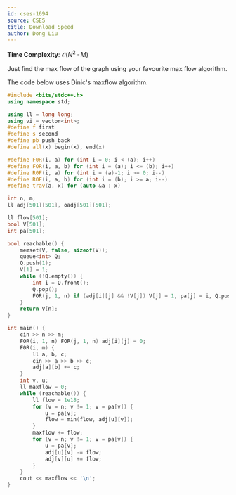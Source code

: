 ```yaml
---
id: cses-1694
source: CSES
title: Download Speed
author: Dong Liu
---
```


**Time Complexity**: $\mathcal O(N^2 \cdot M)$

Just find the max flow of the graph using your favourite max flow algorithm.

<LanguageSection>

<CPPSection>

The code below uses Dinic's maxflow algorithm.

```cpp
#include <bits/stdc++.h>
using namespace std;

using ll = long long;
using vi = vector<int>;
#define f first
#define s second
#define pb push_back
#define all(x) begin(x), end(x)

#define F0R(i, a) for (int i = 0; i < (a); i++)
#define FOR(i, a, b) for (int i = (a); i <= (b); i++)
#define R0F(i, a) for (int i = (a)-1; i >= 0; i--)
#define ROF(i, a, b) for (int i = (b); i >= a; i--)
#define trav(a, x) for (auto &a : x)

int n, m;
ll adj[501][501], oadj[501][501];

ll flow[501];
bool V[501];
int pa[501];

bool reachable() {
	memset(V, false, sizeof(V));
	queue<int> Q;
	Q.push(1);
	V[1] = 1;
	while (!Q.empty()) {
		int i = Q.front();
		Q.pop();
		FOR(j, 1, n) if (adj[i][j] && !V[j]) V[j] = 1, pa[j] = i, Q.push(j);
	}
	return V[n];
}

int main() {
	cin >> n >> m;
	FOR(i, 1, n) FOR(j, 1, n) adj[i][j] = 0;
	F0R(i, m) {
		ll a, b, c;
		cin >> a >> b >> c;
		adj[a][b] += c;
	}
	int v, u;
	ll maxflow = 0;
	while (reachable()) {
		ll flow = 1e18;
		for (v = n; v != 1; v = pa[v]) {
			u = pa[v];
			flow = min(flow, adj[u][v]);
		}
		maxflow += flow;
		for (v = n; v != 1; v = pa[v]) {
			u = pa[v];
			adj[u][v] -= flow;
			adj[v][u] += flow;
		}
	}
	cout << maxflow << '\n';
}
```

</CPPSection>

</LanguageSection>

